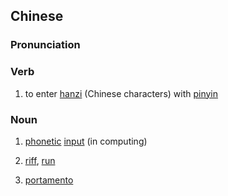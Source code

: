 {{also|转音}}
==Chinese==
{{zh-forms|s=转音}}

===Pronunciation===
{{zh-pron
|m=zhuǎnyīn
|c=zyun3 jam1
|cat=v,n
}}

===Verb===
{{zh-verb}}

# to enter [[hanzi]] (Chinese characters) with [[pinyin]]

===Noun===
{{zh-noun}}

# [[phonetic]] [[input]] (in computing)
# {{lb|zh|music}} [[riff]], [[run]]
# {{lb|zh|music}} [[portamento]]

{{zh-cat|Computing}}